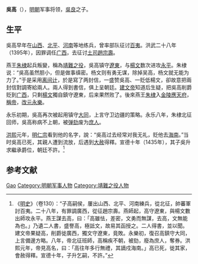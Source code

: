 {{Otheruses|other=名为吳高的其他人物|吳高 (宣德進士)}}

'''吳高'''（{{bd|?||?||}}），[[明朝|明朝]]军事将领，[[吳良|吳良]]之子。

== 生平 ==
吳高早年在[[山西|山西]]、[[北平|北平]]、[[河南|河南]]等地练兵，曾率部队征讨[[百夷|百夷]]。洪武二十八年（1395年），因罪调任[[广西|广西]]，去征讨[[土司|土司]][[趙宗壽|趙宗壽]]。

燕王[[朱棣|朱棣]]起兵叛變，稱為[[靖難之役|靖難之役]]，吳高镇守[[遼東|遼東]]，与[[楊文|楊文]]数次进攻[[永平|永平]]。朱棣说：“吳高虽然胆小，但是做事缜密。杨文则有勇无谋，除掉吴高，杨文就无能为力了。”于是采用[[离间计|离间计]]，於是寫了两封信，一盛赞吳高、一贬低楊文，卻故意把兩封信對調寄給兩人。兩人得到書信，俱上呈朝廷。[[建文帝|建文帝]]知道后生疑，把吳高削爵贬到[[广西|广西]]，只剩[[楊文|楊文]]獨自鎮守遼東，后来果然败了。後來燕王[[朱棣|朱棣]]入[[金陵|金陵]][[應天府|應天府]]，[[稱帝|稱帝]]，[[改元|改元]][[永乐_(明朝)|永樂]]。

永乐初期，吳高再次被起用镇守[[大同市|大同]]，上言守卫边疆的策略。永乐八年，朱棣北征回师，吳高称病不上朝，被[[弹劾|弹劾]]废为[[庶人|庶人]]。

[[洪熙|洪熙]]元年，[[明仁宗|明仁宗]]看到他的名字，說：“吳高过去经常对我无礼，贬他去[[海南|海南]]。”当时吳高已死，其親人遭到流放，后遇到[[大赦|大赦]]得釋。宣德十年（1435年），其子吳升求繼承爵位，朝廷不許。<ref>《[[明史|明史]]》（卷130）：“子高嗣侯，屢出山西、北平、河南練兵，從北征，帥蕃軍討百夷。二十八年，有罪調廣西，從征趙宗壽。燕師起，高守遼東，與楊文數出師攻永平。燕王謀去高，曰：「高雖怯，差密，文勇而無謀，去高，文無能為也。」乃遺二人書，盛譽高，極詆文，故易其函授之。二人得書，並以聞。建文帝果疑高，削爵徙廣西，獨文守遼東，竟敗。永樂初，復召高鎮守大同，上言備邊方略。八年，帝北征班師，高稱疾不朝，被劾，廢為庶人，奪券。洪熙元年，帝見高名，曰：「高往年多行無禮，其謫戍海南。」高已死，徙其家，會赦得釋。宣德十年，子升乞嗣，不許。”</ref>

==参考文献==
{{wikisource|明史/卷130}}
{{reflist}}

{{Authority control}}

{{DEFAULTSORT:}}
[[Category:吳姓|Gao]]
[[Category:明朝军事人物|Category:明朝军事人物]]
[[Category:靖難之役人物|Category:靖難之役人物]]


{{明朝人物小作品}}
